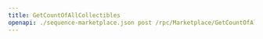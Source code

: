 ---
title: GetCountOfAllCollectibles
openapi: ./sequence-marketplace.json post /rpc/Marketplace/GetCountOfAllCollectibles
---


